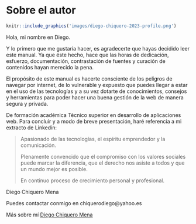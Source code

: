 # Sobre el autor {#autor .unnumbered}

```r
knitr::include_graphics('images/diego-chiquero-2023-profile.png')
```

Hola, mi nombre en Diego.

Y lo primero que me gustaría hacer, es agradecerte que hayas decidido leer este manual. Ya que éste hecho, hace que las horas de dedicación, esfuerzo, documentación, contrastación de fuentes y curación de contenidos hayan merecido la pena.

El propósito de este manual es hacerte consciente de los peligros de navegar por internet, de lo vulnerable y expuesto que puedes llegar a estar en el uso de las tecnologías y a su vez dotarte de conocimientos, consejos y herramientas para poder hacer una buena gestión de la web de manera segura y privada.

De formación académica Técnico superior en desarrollo de aplicaciones web.
Para concluir y a modo de breve presentación, haré referencia a mi extracto de Linkedin: 

> Apasionado de las tecnologías, el espíritu emprendedor y la comunicación.
>
> Plenamente convencido que el compromiso con los valores sociales puede marcar la diferencia, que el derecho nos asiste a todos y que un mundo mejor es posible.
>
>  En continuo proceso de crecimiento personal y profesional.


Diego Chiquero Mena

Puedes contactar conmigo en chiquerodiego@yahoo.es

Más sobre mí [Diego Chiquero Mena](https://about.me/diegochiquero)

